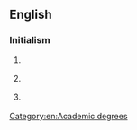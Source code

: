 ==English==

===Initialism===
{{rfc-header|Initialism}}
{{head|en|initialism}}

# {{initialism of|{{l|en|doctor|Doctor}} {{l|en|of}} {{l|en|modern|Modern}} {{l|en|language|Languages}}|dot=|lang=en}} {{gloss|a terminal degree similar to both the [[D.A.]] (Doctor of Arts) and [[Ph.D.]] in Foreign Languages. See also: [[doctor]]}}
# {{lb|en|computing}} {{initialism of|{{l|en|dimensional|Dimensional}} {{l|en|markup language|Markup Language}}|lang=en}}
# {{lb|en|database}} {{initialism of|{{l|en|data|Data}} {{l|en|manipulation|Manipulation}} {{l|en|language|Language}}|lang=en}}

[[Category:en:Academic degrees‎]]